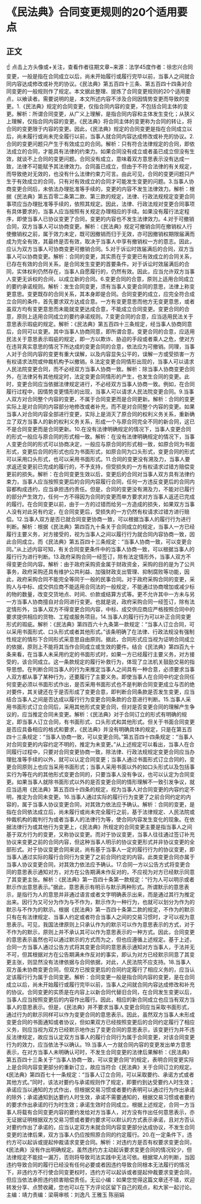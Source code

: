 # 《民法典》合同变更规则的20个适用要点
## 正文
☝ 点击上方头像或+关注，查看作者往期文章~来源：法学45度作者：徐忠兴合同变更，一般是指在合同成立以后，尚未开始履行或履行完毕以前，当事人之间就合同内容达成修改或补充的协议。《民法典》第五百四十三条、第五百四十四条对合同变更的一般规则作了规定。本文据此整理、提炼了合同变更规则的20个适用要点，以飨读者。需要说明的是，本文所述内容不涉及合同因情势变更而导致的变更。1.《民法典》规定的合同变更，仅指合同内容的变更，不包括合同主体的变更。解析：所谓合同变更，从广义上理解，是指合同内容和主体发生变化；从狭义上理解，仅指合同内容的变更。《民法典》将合同主体的变更称为合同的转让，将合同的变更限于内容的变更。因此，《民法典》规定的合同变更是指在合同成立以后，尚未履行或尚未完全履行以前，当事人就合同内容达成修改或补充的协议。2.合同的变更问题只产生于有效成立的合同。解析：只有符合法律规定的合同，即依法成立的合同，才能具有法律的约束力。如果合同没有成立或者虽已成立但没有生效，就谈不上合同的变更问题。合同没有成立，意味着双方意思表示没有达成一致，法律不可能赋予其法律效力。合同虽已成立，但由于不符合法律的有关规定，而导致绝对无效的，也没有什么法律约束力可言。由此可见，合同的变更问题只产生于有效成立的合同，只有对有效成立的合同才可能发生变更的问题。3.当事人协商变更合同后，未依法办理批准等手续的，变更的内容不发生法律效力。解析：根据《民法典》第五百零二条第二款、第三款的规定，法律、行政法规规定变更合同事项应当办理批准等手续的，依照其规定。因此，法律、行政法规对变更合同事项有具体要求的，当事人应当按照有关规定办理相应的手续。如果没有履行法定程序，即使当事人已协议变更了合同，变更的内容也不发生法律效力。4.对于可撤销合同，双方当事人可以协商变更。解析：《民法典》规定可撤销合同在撤销权人行使撤销权之前，属于效力未定，既可因撤销而归于无效，亦可因撤销权期限届满而成为完全有效，其最终是否有效，取决于当事人中享有撤销权一方的意志。因此，应认为双方当事人可协商变更可撤销合同。5.对于诉讼时效届满后的合同，双方当事人可以协商变更。解析：合同的变更，其实质在于变更已有效成立的合同关系，已存在有效的合同关系，是合同发生变更的首要条件。对于诉讼时效届满后的合同，实体权利仍然存在，当事人自愿履行的，仍然有效。因此，应当允许双方当事人变更无诉权的合间，以成立新的合同。6.变更合同的合意，原则上适用合同成立的要约承诺规则。解析：发生合同变更，须有当事人变更合同的意思，法律上称变更意思。变更既存的合同关系，其本身即是合同。合同变更的成立，应完全符合成立合同的条件，首先要求双方达成合意。一方有变更意思而他方无变更意思，或者虽双方均有变更意思而未能就变更达成合意，不能成立合同变更。变更合同的合意，原则上适用合同成立的要约承诺规则。7.变更合同的合意，应当适用民法关于意思表示瑕疵的规定。解析：《民法典》第五百四十三条规定，经当事人协商同意后，合同可以变更。其中当事人协商同意，即所谓合意。变更合同的合意，应适用民法关于意思表示瑕疵的规定，即一方以欺诈、胁迫的手段或者乘人之危，使对方在违背真实意思的情况下所达成的变更合同的合意，依法应为可撤销。同理，当事人对于合同内容的变更有重大误解，以及内容显失公平的，误解一方或受损害一方有权请求法院或仲裁机构予以撤销。8.法定变更合同情形出现的，当事人可以请求人民法院变更合同，而不必经双方当事人协商一致。解析：除当事人协商变更合同外，在法律另有其他规定时，法定变更合同情形的产生，也发生合同的变更。此时，变更合同应当依据法律规定进行，不必经双方当事人协商一致。例如，在合同履行过程中，因情势变更情形的出现，当事人可以请求人民法院变更合同。9.当事人双方对合同整个内容的变更，不属于合同变更而是合同更新。解析：合同的变更实际上是对合同的内容部分地修改或者补充，而不是对合同整个内容的变更。如果当事人对合同内容全部进行变更，实际上是消灭了原合同的权利义务关系，重新确立了双方当事人的新的权利义务关系，形成一个与原合同完全不同的新合同，这已不是合同变更而是合同更新。10.在没有法律明确规定的情况下，当事人变更合同的形式一般应与原合同的形式相一致。解析：在没有法律明确规定的情况下，当事人变更合同的形式可以协商决定，一般应与原合同的形式相一致，如原合同为书面形式，变更后合同的形式也应为书面形式，如原合同为口头形式，变更合同的形式可以采用口头形式，也可以采用书面形式。11.合同的变更没有溯及力，当事人要求返还变更前已完成的履行的，不予支持，但受损失的一方有权请求过错方赔偿变更前的损失。解析：在合同变更生效以后，变更后的合同对当事人双方具有法律约束力，当事人应当按照变更后的合同内容履行合同，任何一方违反变更后的合同内容都构成违约，应当承担违约责任。但是，合同的变更没有溯及力，不能对已履行的部分产生效力，任何一方不得因为合同的变更而单方要求对方当事人返还已完成的履行。在合同变更以前，由于一方的过错而给另一方造成的损失，如果双方当事人没有对此另有约定，在合同变更后，受损失的一方仍然有权请求过错方进行赔偿。12.当事人双方是否已就合同变更协商一致，可以根据当事人的履行行为进行判断。解析：根据《民法典》第四百九十条关于合同成立的规定，当事人一方已经履行主要义务，对方接受的，视为当事人之间以履行行为就合同内容协商一致，因此合同成立。而《民法典》第五百四十三条规定：“当事人协商一致，可以变更合同。”从上述内容可知，有关合同变更条件中的当事人协商一致，可以根据当事人的履行行为进行判断。13.政府采购合同一经签订，除有法定情形外，当事人双方不得变更合同内容。解析：由于政府采购资金属于财政资金，采购的目的是为了公共事务，政府采购还具有维护公共利益、加强财政支出管理、抑制腐败等功能，因此，政府采购合同不能完全等同于一般的民事合同。对于政府采购合同的变更，采购人与中标、成交供应商不能适用合同法的一般规定，不能通过协商增加或减少标的物的数量，改变交货地点、时间、价款或结算方式等。更不允许其中一方未与另一方当事人协商擅自对合同进行变更。也就是说，政府采购合同一经签订，除有法定情形外，当事人双方不得变更合同内容，中标、成交供应商应严格按照合同中的要求提供相应的货物、工程或服务项目。14.当事人的履行行为可以补正合同变更形式的瑕疵。解析：《民法典》第四百六十九条第一款规定：“当事人订立合同，可以采用书面形式、口头形式或者其他形式。”该条明确了在法律、行政法规没有强制性规定的情形下合同形式采意思自由原则。据此，合同形式应当视为证明合同成立的依据，原则上不能将其当作合同成立或生效的要件。结合《民法典》第四百九十条来看，在当事人未采用约定的书面形式时，如果一方已经履行主要义务，对方接受的，该合同成立。这一条款规定的履行补救行为，体现了立法机关鼓励交易的指导思想。在判断合同当事人的行为来推定当事人之间具有一种合意，必须要求当事人双方都从事了某种行为，还要履行了主要义务。即使当事人在合同中约定合同任何变更必须以书面形式作出，是否采用书面形式也不是判断合同变更成立与否的绝对要件，其关键还在于是否形成了变更合意，即判断合同条款是否发生变更，应当结合当事人之间是否达成以履行行为变更合同条款的合意进行判断。15.当事人采用书面形式订立合同后，采用其他形式变更合同，但对是否变更合同的理解产生争议的，应当推定合同未变更。解析：《民法典》对于合同订立的形式有明确的规定，即当事人订立合同，有书面形式、口头形式和其他形式。但关于书面合同变更是否应具备相应的格式和要求，《民法典》并没有明确具体的规定，只是在第五百四十三条规定：“当事人协商一致，可以变更合同。”第五百四十四条规定：“当事人对合同变更的内容约定不明的，推定为未变更。”从上述规定可以看出，当事人在合同履行过程中，只要对合同变更协商一致，除法律、行政法规规定变更合同应当办理批准等手续的以外，就可以认定合同变更；当事人通过书面形式订立合同的，变更合同原则上也应当采用书面形式；当事人采用书面以外的如口头形式以及包括事实行为等在内的其他形式变更合同的，只要当事人没有争议，也可以认定为合同变更。如果当事人就除书面形式以外的是否变更合同的情形理解不一致引发争议，就应当适用《民法典》第五百四十四条的规定，视为当事人对合同变更的内容约定不明，推定为合同未变更。16.当事人通过实际的履行行为变更了之前合同约定的内容的，属于当事人协议变更合同，对其效力依法应予确认。解析：合同的变更，是指在合同依法成立后，尚未履行或尚未完全履行之前，基于法律规定、人民法院或仲裁机构的裁判行为或者当事人的法律行为等，使合同内容发生变化的现象。在依据法律行为或其他行为变更上，《民法典》所规定的合同变更主要是指当事人之间基于双方行为的变更，又称协议变更。而对于协议变更，当事人往往通过签订补充协议来变更之前的合同内容，但这种当事人明示的协议变更形式并非协议变更的全部形式。对于协议变更合同来说，尚有基于当事人一定的履行行为的协议变更，即当事人通过实际的履行合同行为变更了之前合同约定的内容。此类变更合同亦属于当事人协议变更合同，对其效力依法应予确认。17.合同一方以公告方式将变更合同的意思表示通知对方，对方在公告期满未作反对的，不应视为对方已经默示同意了其变更主张。解析：《民法典》第一百四十条第一款规定：“行为人可以明示或者默示作出意思表示。”据此，意思表示有明示与默示两种形式。所谓默示的意思表示，是指行为人的意思并非通过语言或者文字明确表示出来，而是通过其行为推定出来。因行为又可分为作为与不作为，默示作为一种行为，也就可以划分为作为的默示与不作为的默示。根据《民法典》第一百四十条第二款的规定，不作为的默示只有在有法律规定、当事人约定或者符合当事人之间的交易习惯时，才可以视为意思表示。可见，我国法律原则上只承认作为的默示可以作为意思表示的方式，对于不作为的默示，原则上并不承认其可以作为意思表示的一种方式。因此，合同变更的意思表示虽然也可以通过默示的方式而为之，但也应遵循上述规定。基于上述，合同一方当事人通过公告方式将其变更合同的意思表示通知对方当事人，于法并无不可，但其根据对方在公告期满未作反对的事实，即认为对方已经默示同意了其变更主张，则显然没有法律依据与合同依据，对此，人民法院不应支持。18.当事人双方虽未协商变更合同，但双方已按变更后的合同约定履行了相应义务的，应当认定该履行行为属于合同变更。解析：合同变更一般是指合同内容的变更，是在合同成立以后，尚未开始履行或履行完毕以前，当事人之间就合同内容达成修改和补充的协议。合同变更的实质是在内容上以新合同代替旧合同，在合同发生变更以后，当事人应当按照变更后的内容作出履行。因此，相应的新合同成立也应当有双方当事人的意思表示。但是，《民法典》并不要求当事人变更合同应当采取书面形式，通过行为的默示同样可以作为变更合同的意思表示。因此，虽然双方当事人未形成变更合同的书面通知或者协议，但如果双方已经按照变更后的合同约定履行了相应义务，则应当视为双方已经默示地作出了变更合同的意思表示，该变更行为并不违反法律规定，故应当认定双方当事人的履行合同行为属于合同变更，对该合同变更行为的效力，应当依法予以确认。19.当事人一方就合同内容的变更发出单方意思表示，在对方当事人未明确认可时，不发生合同变更的法律后果解析：《民法典》第五百四十三条关于“当事人协商一致，可以变更合同”的规定，表明合同变更实际上是合同内容变更部分的重新订立，故应当符合《民法典》关于合同订立的规定。《民法典》第四百七十一条规定：“当事人订立合同，可以采取要约、承诺方式或者其他方式。”同时，该法对要约与承诺规则作了规定，即要约到达受要约人时生效；承诺应当以通知的方式作出，但根据交易习惯或者要约表明可以通过行为作出承诺的除外；承诺通知到达要约人时生效，承诺不需要通知的，根据交易习惯或者要约的要求作出承诺的行为时生效；承诺生效时合同成立。根据上述规定，合同一方当事人将载有合同变更内容的要约发给对方当事人，对方没有作出任何意思表示，亦无证据证明根据双方交易习惯或者要约要求可以默认的方式表示承诺，且对方否认对要约作出了承诺的，应当认定双方未就合同内容变更部分达成协议，不发生合同变更的法律后果，双方当事人仍应按照原合同的约定履行。20.在一定条件下，违约方可以起诉或提起仲裁请求变更合同。解析：对违约方是否有权要求变更合同，《民法典》没有作出明确规定。虽然违约方主动起诉要求变更合同的情况较少，但法律规定不能挂一漏万，否则将导致司法实践中无法可依。根据常人的判断，当因违约导致合同的履行已经没有任何必要或者因违约导致合同根本无法履行的情况下，非违约方不行使合同变更权时，违约方可以起诉或者提起仲裁要求变更合同，但应当依法承担违约损害赔偿责任。无讼小编：如果您觉得这篇文章还不错，欢迎转发分享、点赞收藏，您也可以在下方评论区留下自己的观点，和大家一起讨论。主编：靖力责编：梁萌审核：刘逸凡 王雅玉 陈丽娟